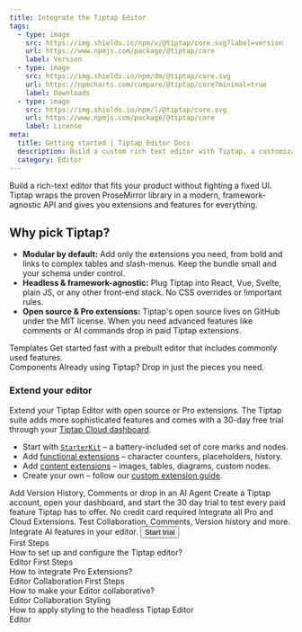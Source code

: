 ```yaml
---
title: Integrate the Tiptap Editor
tags:
  - type: image
    src: https://img.shields.io/npm/v/@tiptap/core.svg?label=version
    url: https://www.npmjs.com/package/@tiptap/core
    label: Version
  - type: image
    src: https://img.shields.io/npm/dm/@tiptap/core.svg
    url: https://npmcharts.com/compare/@tiptap/core?minimal=true
    label: Downloads
  - type: image
    src: https://img.shields.io/npm/l/@tiptap/core.svg
    url: https://www.npmjs.com/package/@tiptap/core
    label: License
meta:
  title: Getting started | Tiptap Editor Docs
  description: Build a custom rich text editor with Tiptap, a customizable and headless editor framework. Learn more about Tiptap in the docs.
  category: Editor
---
```



Build a rich-text editor that fits your product without fighting a fixed UI. Tiptap wraps the proven ProseMirror library in a modern, framework-agnostic API and gives you extensions and features for everything.

## Why pick Tiptap?

- **Modular by default:** Add only the extensions you need, from bold and links to complex tables and slash-menus. Keep the bundle small and your schema under control.
- **Headless & framework-agnostic:** Plug Tiptap into React, Vue, Svelte, plain JS, or any other front-end stack. No CSS overrides or !important rules.
- **Open source & Pro extensions:** Tiptap's open source lives on GitHub under the MIT license. When you need advanced features like comments or AI commands drop in paid Tiptap extensions.

<div className="grid gap-20">
    <Section title="Get started fast"
             description="Plug in our library of ready-made React components and full-featured templates to get a polished Editor and customize from there.">
        <CardGrid.Wrapper>
            <CardGrid.Item asChild>
                <Link href="/ui-components/templates/simple-editor">
                    <CardGrid.ItemImage asNextImage src={cardCoverSimpleEditorTemplate.src} width={cardCoverSimpleEditorTemplate.width} height={cardCoverSimpleEditorTemplate.height} alt="Image" />
                    <div>
                        <CardGrid.ItemTitle>Templates</CardGrid.ItemTitle>
                        <CardGrid.ItemParagraph>Get started fast with a prebuilt editor that includes commonly used features.</CardGrid.ItemParagraph>
                    </div>
                    <CardGrid.ItemFooter>
                    </CardGrid.ItemFooter>
                </Link>
            </CardGrid.Item>
            <CardGrid.Item asChild>
                <Link href="/ui-components/components/overview">
                    <CardGrid.ItemImage asNextImage src={cardCoverUIComponents.src} width={cardCoverUIComponents.width} height={cardCoverUIComponents.height} alt="Image" />
                    <div>
                        <CardGrid.ItemTitle>Components</CardGrid.ItemTitle>
                        <CardGrid.ItemParagraph>Already using Tiptap? Drop in just the pieces you need.</CardGrid.ItemParagraph>
                    </div>
                    <CardGrid.ItemFooter>
                    </CardGrid.ItemFooter>
                </Link>
            </CardGrid.Item>
        </CardGrid.Wrapper>
    </Section>
</div>

### Extend your editor
Extend your Tiptap Editor with open source or Pro extensions. The Tiptap suite adds more sophisticated features and comes with a 30-day free trial through your [Tiptap Cloud dashboard](https://cloud.tiptap.dev/v2/billing).

- Start with [`StarterKit`](/editor/extensions/functionality/starterkit) – a battery-included set of core marks and nodes.
- Add [functional extensions](/editor/extensions/functionality) – character counters, placeholders, history.
- Add [content extensions](/editor/extensions/overview) – images, tables, diagrams, custom nodes.
- Create your own – follow our [custom extension guide](/editor/extensions/custom-extensions).

<div className="grid gap-20">
    <CtaBox.Wrapper variant="light" className="mt-12">
            <CtaBox.Title>Add Version History, Comments or drop in an AI Agent</CtaBox.Title>
            <CtaBox.Description>
                Create a Tiptap account, open your dashboard, and start the 30 day trial to test every paid feature Tiptap has to offer.
            </CtaBox.Description>
            <CtaBox.List>
                <CtaBox.ListItem title="30 day trial: ">No credit card required</CtaBox.ListItem>
                <CtaBox.ListItem title="Editor features: ">Integrate all Pro and Cloud Extensions.</CtaBox.ListItem>
                <CtaBox.ListItem title="All paid features: ">Test Collaboration, Comments, Version history and more.</CtaBox.ListItem>
                <CtaBox.ListItem title="AI features: ">Integrate AI features in your editor.</CtaBox.ListItem>
            </CtaBox.List>
            <CtaBox.Actions className="-mx-3">
                <Button variant="tertiary" asChild>
                    <Link href="https://cloud.tiptap.dev/register">
                        Start trial
                        <ArrowRightIcon className="w-4 h-4" />
                    </Link>
                </Button>
            </CtaBox.Actions>
        </CtaBox.Wrapper>
</div>

<Section title="Editor resources" moreLink={{ label: 'Browse guides', url: '/docs/guides' }}>
  <CardGrid.Wrapper>
    <CardGrid.Item asChild>
      <Link href="/editor/getting-started/configure">
        <CardGrid.Subtitle size="sm">First Steps</CardGrid.Subtitle>
        <div>
          <CardGrid.ItemTitle>How to set up and configure the Tiptap editor?</CardGrid.ItemTitle>
        </div>
        <CardGrid.ItemFooter>
          <Tag>Editor</Tag>
        </CardGrid.ItemFooter>
      </Link>
    </CardGrid.Item>
    <CardGrid.Item asChild>
      <Link href="/guides/pro-extensions">
        <CardGrid.Subtitle size="sm">First Steps</CardGrid.Subtitle>
        <div>
          <CardGrid.ItemTitle>How to integrate Pro Extensions?</CardGrid.ItemTitle>
        </div>
        <CardGrid.ItemFooter>
          <Tag>Editor</Tag>
          <Tag>Collaboration</Tag>
        </CardGrid.ItemFooter>
      </Link>
    </CardGrid.Item>
    <CardGrid.Item asChild>
      <Link href="/collaboration/getting-started/install">
        <CardGrid.Subtitle size="sm">First Steps</CardGrid.Subtitle>
        <div>
          <CardGrid.ItemTitle>How to make your Editor collaborative?</CardGrid.ItemTitle>
        </div>
        <CardGrid.ItemFooter>
          <Tag>Editor</Tag>
          <Tag>Collaboration</Tag>
        </CardGrid.ItemFooter>
      </Link>
    </CardGrid.Item>
    <CardGrid.Item asChild>
      <Link href="/editor/getting-started/style-editor">
        <CardGrid.Subtitle size="sm">Styling</CardGrid.Subtitle>
        <div>
          <CardGrid.ItemTitle>
            How to apply styling to the headless Tiptap Editor
          </CardGrid.ItemTitle>
        </div>
        <CardGrid.ItemFooter>
          <Tag>Editor</Tag>
        </CardGrid.ItemFooter>
      </Link>
    </CardGrid.Item>
  </CardGrid.Wrapper>
</Section>
